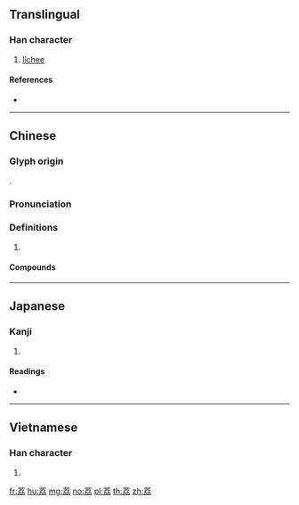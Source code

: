 {{character info/new}}
==Translingual==

===Han character===
{{Han char|rn=140|rad=艸|as=06|sn=12|four=44227|canj=TKSS}}

# [[lichee]]

====References====
* {{Han ref|kx=1031.210|dkj=30865|hdz=53212.050|uh=8354|ud=33620|bh=AFEF|bd=45039}}

----

==Chinese==
{{zh-forms}}

===Glyph origin===
{{Han etym}}
{{Han compound|艸|劦|c1=s|c2=p|ls=psc}}.

===Pronunciation===
{{zh-pron
|m=lì
|c=lai6
|mn=nāi
|mc=y
|oc=y
|cat=
}}

===Definitions===
{{zh-hanzi}}

# {{rfdef|zh}}

====Compounds====
{{zh-der|番荔枝|荔奴|荔子|荔枝|荔枝奴|薜荔}}

----

==Japanese==

===Kanji===
{{ja-kanji|grade=|rs=艸06}}

# {{defn|lang=ja|sort=艸06}}

====Readings====
* {{ja-readings|on=[[り]] (ri), [[れい]] (rei), [[れん]] (ren)|kun=[[おおにら]] (oonira)}}

----

==Vietnamese==

===Han character===
{{vi-hantu|[[lệ]], [[lê]]|rs=艸06}}

# {{defn|lang=vi|sort=艸06}}

[[fr:荔]]
[[hu:荔]]
[[mg:荔]]
[[no:荔]]
[[pl:荔]]
[[th:荔]]
[[zh:荔]]